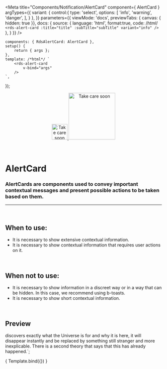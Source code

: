 
<Meta
	title="Components/Notification/AlertCard"
	component={ AlertCard }
	argTypes={{
		variant: {
			control:{
				type: 'select',
				options: [
					'info',
					'warning',
					'danger',
				],
			}
		},
	}}
	parameters={{
		viewMode: 'docs',
		previewTabs: { canvas: { hidden: true }},
		docs: {
			source: {
				language: 'html',
				format:true,
				code: /*html*/ 
`<rds-alert-card
	:title="title"
	:subTitle="subTitle"
	variant="info"
/>`
			},
		}
	}}
/>

	components: { RdsAlertCard: AlertCard },
	setup() {
		return { args };
	},
	template: /*html*/ `
		<rds-alert-card
			v-bind="args" 
		/>
	`,
});

<div align="center" style={{display: 'flex'}}>
    <a href="https://rahulaher.netlify.app">
        <img src="../../../public/img/logo/glyph-black-colored.svg" alt="Take care soon" width="50" />
        <img src="../../../public/img/logo/word-black-colored.svg" alt="Take care soon" width="150" />
    </a>
</div>

<br />
<br />

# AlertCard

### AlertCards are components used to convey important contextual messages and present possible actions to be taken based on them.
---
<br />

## When to use:
- It is necessary to show extensive contextual information.
- It is necessary to show contextual information that requires user actions on it.

<br />

## When not to use:
- It is necessary to show information in a discreet way or in a way that can be hidden. In this case, we recommend using b-toasts.
- It is necessary to show short contextual information.


<br />

## Preview


discovers exactly what the Universe is for and why it is here, it will disappear 
instantly and be replaced by something still stranger and more inexplicable. 
There is a second theory that says that this has already happened.`;

<Canvas>
	<Story
		name="AlertCard"
		args={{
			title,
			subTitle,
			variant: 'info',
			value: false,
		}}
	>
		{ Template.bind({}) }
	</Story>
</Canvas>

<ArgsTable story="AlertCard" />